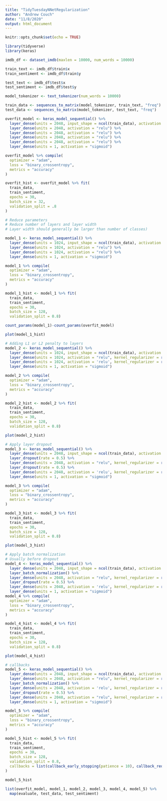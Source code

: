 ```yaml
---
title: "TidyTuesdayNNetRegularization"
author: "Andrew Couch"
date: "11/8/2020"
output: html_document
---
```


```r
knitr::opts_chunk$set(echo = TRUE)
```

```r
library(tidyverse)
library(keras)

imdb_df <- dataset_imdb(maxlen = 10000, num_words = 10000)

train_text <- imdb_df$train$x
train_sentiment <- imdb_df$train$y

test_text <- imdb_df$test$x
test_sentiment <- imdb_df$test$y 
```

```r
model_tokenizer <- text_tokenizer(num_words = 10000)

train_data <- sequences_to_matrix(model_tokenizer, train_text, "freq")
test_data <- sequences_to_matrix(model_tokenizer, test_text, "freq")
```

```r
overfit_model <- keras_model_sequential() %>% 
  layer_dense(units = 2048, input_shape = ncol(train_data), activation = "relu") %>% 
  layer_dense(units = 2048, activation = "relu") %>% 
  layer_dense(units = 2048, activation = "relu") %>% 
  layer_dense(units = 2048, activation = "relu") %>% 
  layer_dense(units = 2048, activation = "relu") %>% 
  layer_dense(units = 1, activation = "sigmoid")

overfit_model %>% compile(
  optimizer = "adam",
  loss = "binary_crossentropy",
  metrics = "accuracy"
)

overfit_hist <- overfit_model %>% fit(
  train_data,
  train_sentiment,
  epochs = 30,
  batch_size = 32,
  validation_split = .8
)
```


```r
# Reduce parameters
# Reduce number of layers and layer width
# Layer width should generally be larger than number of classes)

model_1 <- keras_model_sequential() %>% 
  layer_dense(units = 1024, input_shape = ncol(train_data), activation = 'relu') %>%
  layer_dense(units = 1024, activation = "relu") %>% 
  layer_dense(units = 1024, activation = "relu") %>% 
  layer_dense(units = 1, activation = "sigmoid")

model_1 %>% compile(
  optimizer = "adam",
  loss = "binary_crossentropy",
  metrics = "accuracy"
)

model_1_hist <- model_1 %>% fit(
  train_data,
  train_sentiment,
  epochs = 30,
  batch_size = 128,
  validation_split = 0.8)

count_params(model_1)-count_params(overfit_model)

plot(model_1_hist)
```

```r
# Adding L1 or L2 penalty to layers 
model_2 <- keras_model_sequential() %>% 
  layer_dense(units = 1024, input_shape = ncol(train_data), activation = 'relu') %>%
  layer_dense(units = 1024, activation = "relu", kernel_regularizer = regularizer_l2(0.001)) %>% 
  layer_dense(units = 1024, activation = 'relu', kernel_regularizer = regularizer_l2(0.001)) %>%
  layer_dense(units = 1, activation = "sigmoid")

model_2 %>% compile(
  optimizer = "adam",
  loss = "binary_crossentropy",
  metrics = "accuracy"
)

model_2_hist <- model_2 %>% fit(
  train_data,
  train_sentiment,
  epochs = 30,
  batch_size = 128,
  validation_split = 0.8)

plot(model_2_hist)
```

```r
# Apply layer dropout
model_3 <- keras_model_sequential() %>% 
  layer_dense(units = 2048, input_shape = ncol(train_data), activation = 'relu') %>%
  layer_dropout(rate = 0.5) %>% 
  layer_dense(units = 2048, activation = "relu", kernel_regularizer = regularizer_l2(0.001)) %>% 
  layer_dropout(rate = 0.5) %>% 
  layer_dense(units = 2048, activation = 'relu', kernel_regularizer = regularizer_l2(0.001)) %>%
  layer_dense(units = 1, activation = "sigmoid")

model_3 %>% compile(
  optimizer = "adam",
  loss = "binary_crossentropy",
  metrics = "accuracy"
)

model_3_hist <- model_3 %>% fit(
  train_data,
  train_sentiment,
  epochs = 30,
  batch_size = 128,
  validation_split = 0.8)

plot(model_3_hist)
```

```r
# Apply batch normalization
# Usually before dropout 
model_4 <- keras_model_sequential() %>% 
  layer_dense(units = 2048, input_shape = ncol(train_data), activation = 'relu') %>%
  layer_batch_normalization() %>% 
  layer_dense(units = 2048, activation = "relu", kernel_regularizer = regularizer_l2(0.001)) %>% 
  layer_dropout(rate = 0.5) %>% 
  layer_dense(units = 2048, activation = 'relu', kernel_regularizer = regularizer_l2(0.001)) %>%
  layer_dense(units = 1, activation = "sigmoid")
model_4 %>% compile(
  optimizer = "adam",
  loss = "binary_crossentropy",
  metrics = "accuracy"
)

model_4_hist <- model_4 %>% fit(
  train_data,
  train_sentiment,
  epochs = 30,
  batch_size = 128,
  validation_split = 0.8)

plot(model_4_hist)
```

```r
# callbacks
model_5 <- keras_model_sequential() %>% 
  layer_dense(units = 2048, input_shape = ncol(train_data), activation = 'relu') %>%
  layer_dense(units = 2048, activation = "relu", kernel_regularizer = regularizer_l2(0.001)) %>% 
  layer_batch_normalization() %>% 
  layer_dense(units = 2048, activation = 'relu', kernel_regularizer = regularizer_l2(0.001)) %>%
  layer_dropout(rate = 0.5) %>% 
  layer_dense(units = 2048, activation = "relu", kernel_regularizer = regularizer_l2(0.001)) %>% 
  layer_dense(units = 1, activation = "sigmoid")

model_5 %>% compile(
  optimizer = "adam",
  loss = "binary_crossentropy",
  metrics = "accuracy"
)

model_5_hist <- model_5 %>% fit(
  train_data,
  train_sentiment,
  epochs = 30,
  batch_size = 128,
  validation_split = 0.8,
  callbacks = list(callback_early_stopping(patience = 10), callback_reduce_lr_on_plateau())
)

model_5_hist
```


```r
list(overfit_model, model_1, model_2, model_3, model_4, model_5) %>% 
  map(evaluate, test_data, test_sentiment)
```
